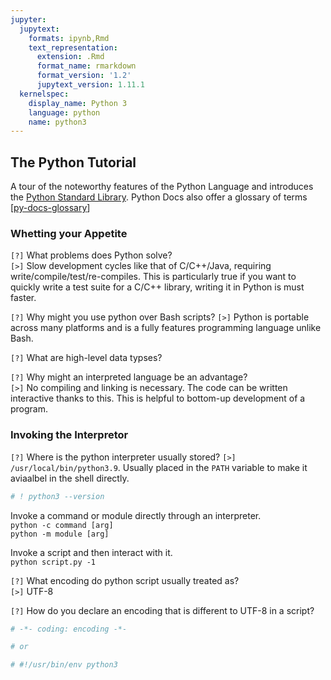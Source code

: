 ```yaml
---
jupyter:
  jupytext:
    formats: ipynb,Rmd
    text_representation:
      extension: .Rmd
      format_name: rmarkdown
      format_version: '1.2'
      jupytext_version: 1.11.1
  kernelspec:
    display_name: Python 3
    language: python
    name: python3
---
```


## The Python Tutorial

A tour of the noteworthy features of the Python Language and introduces the [Python Standard Library](https://docs.python.org/3/library/index.html#library-index). Python Docs also offer a glossary of terms [[py-docs-glossary](https://docs.python.org/3/glossary.html#glossary)]


### Whetting your Appetite

`[?]` What problems does Python solve?  
`[>]` Slow development cycles like that of C/C++/Java, requiring write/compile/test/re-compiles. This is particularly true if you want to quickly write a test suite for a C/C++ library, writing it in Python is must faster.

`[?]` Why might you use python over Bash scripts?
`[>]` Python is portable across many platforms and is a fully features programming language unlike Bash.

`[?]` What are high-level data typses?  

`[?]` Why might an interpreted language be an advantage?  
`[>]` No compiling and linking is necessary. The code can be written interactive thanks to this. This is helpful to bottom-up development of a program.




### Invoking the Interpretor

`[?]` Where is the python interpreter usually stored?
`[>]` `/usr/local/bin/python3.9`. Usually placed in the `PATH` variable to make it aviaalbel in the shell directly.



```python
# ! python3 --version
```

Invoke a command or module directly through an interpreter.  
`python -c command [arg]`  
`python -m module [arg]`  

Invoke a script and then interact with it.  
`python script.py -1`


`[?]` What encoding do python script usually treated as?  
`[>]` UTF-8


`[?]` How do you declare an encoding that is different to UTF-8 in a script? 

```python
# -*- coding: encoding -*-

# or 

# #!/usr/bin/env python3

```
